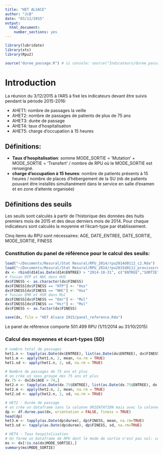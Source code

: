 ```yaml
---
title: "HET ALSACE"
author: "JcB"
date: "03/12/2015"
output:
  html_document:
    number_sections: yes
---
```


```r
library(lubridate)
library(xts)
library(Rpu2)

source("duree_passage.R") # si console: source("Indicateurs/duree_passage.R")
```


Introduction
============

La réunion du 3/12/2015 à l'ARS à fixé les indicateurs devant être suivis pendant la période 2015-2016:

- AHET1: nombre de passages la veille
- AHET2: nombre de passages de patients de plus de 75 ans
- AHET3: durée de passage
- AHET4: taux d'hospitalisation
- AHET5: charge d'occupation à 15 heures

Définitions:
------------
- __Taux d'hospitalisation__: somme MODE_SORTIE = 'Mutation' +  MODE_SORTIE = 'Transfert' / nombre de RPU où le MODE_SORTIE est renseigné.
- __charge d'occupation à 15 heures__: nombre de patients présents à 15 heures / nombre de places d'hébergement de la SU (nb de patients pouvant être installés simultanément dans le service en salle d'examen et en zone d'attente organisée)

Définitions des seuils
----------------------

Les seuils sont calculés à partir de l'historique des données des huits premiers mois de 2015 et des deux derniers mois de 2014.
Pour chaque indicateurs sont calculés la moyenne et l'écart-type par établissement.

Cinq items du RPU sont nécessaires: AGE, DATE_ENTREE, DATE_SORTIE, MODE_SORTIE, FINESS

### Constitution du panel de référence pour le calcul des seuils:
```r
load("~/Documents/Resural/Stat Resural/RPU_2014/rpu2014d0112_c2.Rda")
load("~/Documents/Resural/Stat Resural/RPU_2014/rpu2015d0112_provisoire.Rda")
dx <- rbind(d14[as.Date(d14$ENTREE) > "2014-10-31", c("ENTREE","SORTIE","AGE","MODE_SORTIE","FINESS")], d15[as.Date(d15$ENTREE) < "2015-11-01", c("ENTREE","SORTIE","AGE","MODE_SORTIE","FINESS")])
# fusion HTP et NHC dans HUS
dx$FINESS <- as.character(dx$FINESS)
dx$FINESS[dx$FINESS == "HTP"] <- "Hus"
dx$FINESS[dx$FINESS == "NHC"] <- "Hus"
# fusion EMR et HSR dans Mul
dx$FINESS[dx$FINESS == "Emr"] <- "Mul"
dx$FINESS[dx$FINESS == "Hsr"] <- "Mul"
dx$FINESS <- as.factor(dx$FINESS)

save(dx, file = "HET Alsace 2015/panel_reference.Rda")
```

Le panel de référence comporte 501.499 RPU (1/11/2014 au 31/10/2015)

### Calcul des moyennes et écart-types (SD)
```r
# nombre total de passages
het1.n <- tapply(as.Date(dx$ENTREE), list(as.Date(dx$ENTREE), dx$FINESS), length)
het1.m <- apply(het1.n, 2, mean, na.rm = TRUE)
het1.sd <- apply(het1.n, 2, sd, na.rm = TRUE)

# Nombre de passages de 75 ans et plus
# on crée un sous groupe des 75 ans et plus
dx.75 <- dx[dx$AGE > 74,]
het2.n <- tapply(as.Date(dx.75$ENTREE), list(as.Date(dx.75$ENTREE), dx.75$FINESS), length)
het2.m <- apply(het2.n, 2, mean, na.rm = TRUE)
het2.sd <- apply(het2.n, 2, sd, na.rm = TRUE)

# HET2 - Durée de passage
# on crée un dataframe sans la colonne ORIENTATION mais avec la colonne FINESS
dp <- df.duree.pas(dx, orientation = FALSE, finess = TRUE)
head(dp)
het3.m <- tapply(as.Date(dp$duree), dp$FINESS, mean, na.rm=TRUE)
het3.sd <- tapply(as.Date(dp$duree), dp$FINESS, sd, na.rm=TRUE)

# HET4 - Taux hospitalisation
# On forme un Dataframe de RPU dont le mode de sortie n'est pas nul: certains sont mal formés: 6 = Domicile, 7 = transfert, 8 = mutation 
ms <- dx[!is.na(dx$MODE_SORTIE),]
summary(ms$MODE_SORTIE)

```

